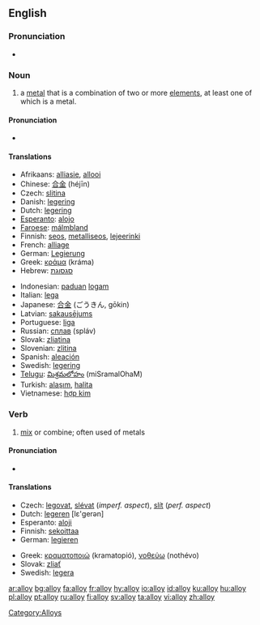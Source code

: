 ==English==
{{wikipedia}}

===Pronunciation===
*{{audio|en-us-alloy.ogg|Audio (US)}}

===Noun===
{{en-noun}}

#a [[metal]] that is a combination of two or more [[element]]s, at least one of which is a metal. 

====Pronunciation====
*{{IPA|/'ælɒj/}}

====Translations====
{{top}}
*Afrikaans: [[alliasie]], [[allooi]]
*Chinese: [[合金]] (héjīn)
*Czech: [[slitina]] {{f}}
*Danish: [[legering]] {{g|Danish}}
*Dutch: [[legering]] {{f}}
*[[Esperanto]]: [[alojo]]
*[[Faroese]]: [[málmbland]]
*Finnish: [[seos]], [[metalliseos]], [[lejeerinki]]
*French: [[alliage]] {{m}}
*German: [[Legierung]] {{f}}
*Greek: [[κράμα]] (kráma) {{n}}
*Hebrew: [[סגסוגת]] {{f}}
{{mid}}
*Indonesian: [[padu|paduan]] [[logam]]
*Italian: [[lega]] {{f}}
*Japanese: [[合金]] (ごうきん, gōkin)
*Latvian: [[sakausējums]] {{m}}
*Portuguese: [[liga]] {{f}}
*Russian: [[сплав]] (spláv) {{m}}
*Slovak: [[zliatina]] {{f}}
*Slovenian: [[zlitina]] {{f}}
*Spanish: [[aleación]] {{f}}
*Swedish: [[legering]] {{c}}
*[[Telugu]]: [[మిశ్రమలోహం]] (miSramalOhaM)
*Turkish: [[alaşım]], [[halita]]
*Vietnamese: [[hợp kim]]
{{bottom}}

===Verb===
{{en-verb}}

# [[mix]] or combine; often used of metals

====Pronunciation====
*{{IPA|/æl'ɒj/}}

====Translations====
{{top}}
*Czech: [[legovat]], [[slévat]] (''imperf. aspect''), [[slít]] (''perf. aspect'')
*Dutch: [[legeren]] [lε'gerən]
*Esperanto: [[aloji]]
*Finnish: [[sekoittaa]]
*German: [[legieren]]
{{mid}}
*Greek: [[κραματοποιώ]] (kramatopió), [[νοθεύω]] (nothévo)
*Slovak: [[zliať]]
*Swedish: [[legera]]
{{bottom}}

[[Category:Alloys]]

[[ar:alloy]]
[[bg:alloy]]
[[fa:alloy]]
[[fr:alloy]]
[[hy:alloy]]
[[io:alloy]]
[[id:alloy]]
[[ku:alloy]]
[[hu:alloy]]
[[pl:alloy]]
[[pt:alloy]]
[[ru:alloy]]
[[fi:alloy]]
[[sv:alloy]]
[[ta:alloy]]
[[vi:alloy]]
[[zh:alloy]]